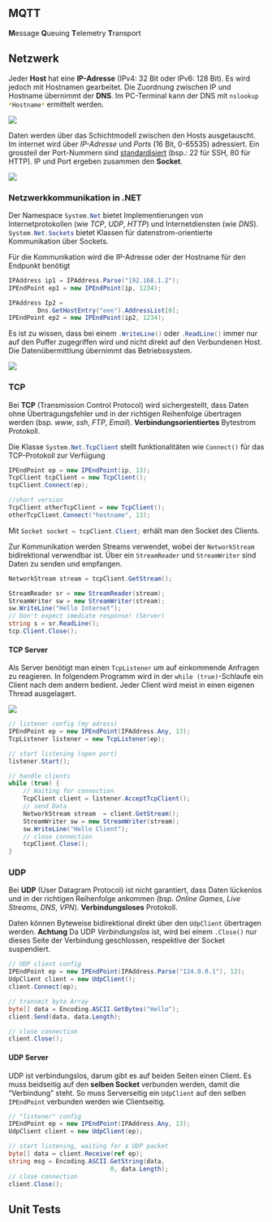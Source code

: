 ## MQTT

**M**essage **Q**ueuing **T**elemetry **T**ransport

## Netzwerk

Jeder **Host** hat eine **IP-Adresse** (IPv4: 32 Bit oder IPv6: 128 Bit). Es wird jedoch mit Hostnamen gearbeitet. Die Zuordnung zwischen IP und Hostname übernimmt der **DNS**. Im PC-Terminal kann der DNS mit `nslookup *Hostname*`{.bash} ermittelt werden.

![](images/Networking.png)

Daten werden über das Schichtmodell zwischen den Hosts ausgetauscht. Im internet wird über *IP-Adresse* und *Ports* (16 Bit, 0-65535) adressiert. Ein grossteil der Port-Nummern sind [standardisiert](https://en.wikipedia.org/wiki/List_of_TCP_and_UDP_port_numbers) (bsp.: 22 für SSH, 80 für HTTP). IP und Port ergeben zusammen den **Socket**.

![](images/InternetLayers.png)

### Netzwerkkommunikation in .NET

Der Namespace `System.Net`{.csharp} bietet Implementierungen von Internetprotokollen (wie *TCP*, *UDP*, *HTTP*) und Internetdiensten (wie *DNS*). `System.Net.Sockets`{.csharp} bietet Klassen für datenstrom-orientierte Kommunikation über Sockets.

Für die Kommunikation wird die IP-Adresse oder der Hostname für den Endpunkt benötigt

```csharp
IPAddress ip1 = IPAddress.Parse("192.168.1.2");
IPEndPoint ep1 = new IPEndPoint(ip, 1234);

IPAddress Ip2 = 
        Dns.GetHostEntry("eee").AddressList[0];
IPEndPoint ep2 = new IPEndPoint(ip2, 1234);
```

Es ist zu wissen, dass bei einem `.WriteLine()`{.csharp} oder `.ReadLine()`{.csharp} immer nur auf den Puffer zugegriffen wird und nicht direkt auf den Verbundenen Host. Die Datenübermittlung übernimmt das Betriebssystem.

![](images/BufferedNet.png)

### TCP

Bei **TCP** (Transmission Control Protocol) wird sichergestellt, dass Daten ohne Übertragungsfehler und in der richtigen Reihenfolge übertragen werden (bsp. *www*, *ssh*, *FTP*, *Email*). **Verbindungsorientiertes** Bytestrom Protokoll.

Die Klasse `System.Net.TcpClient`{.csharp} stellt funktionalitäten wie `Connect()` für das TCP-Protokoll zur Verfügung

```csharp
IPEndPoint ep = new IPEndPoint(ip, 13);
TcpClient tcpClient = new TcpClient();
tcpClient.Connect(ep);

//short version
TcpClient otherTcpClient = new TcpClient();
otherTcpClient.Connect("hostname", 13);
```

Mit `Socket socket = tcpClient.Client;`{.csharp} erhält man den Socket des Clients.

Zur Kommunikation werden Streams verwendet, wobei der `NetworkStream` bidirektional verwendbar ist. Über ein `StreamReader` und `StreamWriter` sind Daten zu senden und empfangen. 

```csharp
NetworkStream stream = tcpClient.GetStream();

StreamReader sr = new StreamReader(stream);
StreamWriter sw = new StreamWriter(stream);
sw.WriteLine("Hello Internet");
// Don't expect imediate response! (Server)
string s = sr.ReadLine();
tcp.Client.Close();
```

#### TCP Server

Als Server benötigt man einen `TcpListener` um auf einkommende Anfragen zu reagieren. In folgendem Programm wird in der `while (true)`-Schlaufe ein Client nach dem andern bedient. Jeder Client wird meist in einen eigenen Thread ausgelagert.

![](images/ServerClients.png)

```csharp
// listener config (my adress)
IPEndPoint ep = new IPEndPoint(IPAddress.Any, 13);
TcpListener listener = new TcpListener(ep);

// start listening (open port)
listener.Start();

// handle clients
while (true) {
    // Waiting for connection
    TcpClient client = listener.AcceptTcpClient();
    // send Data
    NetworkStream stream  = client.GetStream();
    StreamWriter sw = new StreamWriter(stream);
    sw.WriteLine("Hello Client");
    // close connection
    tcpClient.Close();
}
```

### UDP

Bei **UDP** (User Datagram Protocol) ist nicht garantiert, dass Daten lückenlos und in der richtigen Reihenfolge ankommen (bsp. *Online Games*, *Live Streams*, *DNS*, *VPN*). **Verbindungsloses** Protokoll.

Daten können Byteweise bidirektional direkt über den `UdpClient` übertragen werden. **Achtung** Da UDP *Verbindungslos* ist, wird bei einem `.Close()` nur dieses Seite der Verbindung geschlossen, respektive der Socket suspendiert. 

```csharp
// UDP client config
IPEndPoint ep = new IPEndPoint(IPAddress.Parse("124.0.0.1"), 12);
UdpClient client = new UdpClient();
client.Connect(ep);

// transmit byte Array
byte[] data = Encoding.ASCII.GetBytes("Hello");
client.Send(data, data.Length);

// close connection
client.Close();
```

#### UDP Server

UDP ist verbindungslos, darum gibt es auf beiden Seiten einen Client. Es muss beidseitig auf den **selben Socket** verbunden werden, damit die "Verbindung" steht. So muss Serverseitig ein `UdpClient` auf den selben `IPEndPoint` verbunden werden wie Clientseitig.

```csharp
// "listener" config
IPEndPoint ep = new IPEndPoint(IPAddress.Any, 13);
UdpClient client = new UdpClient(ep);

// start listening, waiting for a UDP packet
byte[] data = client.Receive(ref ep);
string msg = Encoding.ASCII.GetString(data, 
                            0, data.Length);
// close connection
client.Close();

```


## Unit Tests
